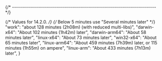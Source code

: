 
{/* ------------------------------------------------------------------------ */}

{/* Values for 14.2.0. */}
{/* Below 5 minutes use "Several minutes later" */}
    "work": "about 128 minutes (2h08m) (with reduced multi-libs)",
    "darwin-x64": "About 102 minutes (1h42m) later",
    "darwin-arm64": "About 58 minutes later",
    "linux-x64": "About 73 minutes later",
    "win32-x64": "About 65 minutes later",
    "linux-arm64": "About 459 minutes (7h39m) later, or 115 minutes (1h55m) on ampere",
    "linux-arm": "About 433 minutes (7h13m) later",
}
